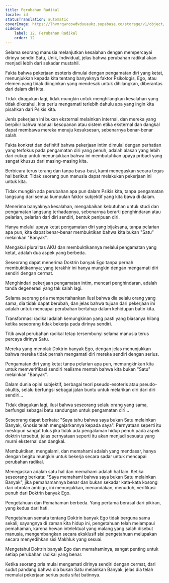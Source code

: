```yaml
---
title: Perubahan Radikal
locale: id
statusTranslation: automatic
coverImage: https://lhvmrqwrcowdvduuaukz.supabase.co/storage/v1/object/public/strapi-uploads/small_cover-tratado-de-psicologia-revolucionaria.webp-5e15e1cec4e0ebebcde5d7fc7565d8fd.webp
sidebar:
    label: 12. Perubahan Radikal
    order: 12
---
```

Selama seorang manusia melanjutkan kesalahan dengan mempercayai dirinya sendiri Satu, Unik, Individual, jelas bahwa perubahan radikal akan menjadi lebih dari sekadar mustahil.

Fakta bahwa pekerjaan esoteris dimulai dengan pengamatan diri yang ketat, menunjukkan kepada kita tentang banyaknya faktor Psikologis, Ego, atau elemen yang tidak diinginkan yang mendesak untuk dihilangkan, diberantas dari dalam diri kita.

Tidak diragukan lagi, tidak mungkin untuk menghilangkan kesalahan yang tidak diketahui, kita perlu mengamati terlebih dahulu apa yang ingin kita pisahkan dari Psikis kita.

Jenis pekerjaan ini bukan eksternal melainkan internal, dan mereka yang berpikir bahwa manual kesopanan atau sistem etika eksternal dan dangkal dapat membawa mereka menuju kesuksesan, sebenarnya benar-benar salah.

Fakta konkret dan definitif bahwa pekerjaan intim dimulai dengan perhatian yang terfokus pada pengamatan diri yang penuh, adalah alasan yang lebih dari cukup untuk menunjukkan bahwa ini membutuhkan upaya pribadi yang sangat khusus dari masing-masing kita.

Berbicara terus terang dan tanpa basa-basi, kami menegaskan secara tegas hal berikut: Tidak seorang pun manusia dapat melakukan pekerjaan ini untuk kita.

Tidak mungkin ada perubahan apa pun dalam Psikis kita, tanpa pengamatan langsung dari semua kumpulan faktor subjektif yang kita bawa di dalam.

Menerima banyaknya kesalahan, mengabaikan kebutuhan untuk studi dan pengamatan langsung terhadapnya, sebenarnya berarti penghindaran atau pelarian, pelarian dari diri sendiri, bentuk penipuan diri.

Hanya melalui upaya ketat pengamatan diri yang bijaksana, tanpa pelarian apa pun, kita dapat benar-benar membuktikan bahwa kita bukan "Satu" melainkan "Banyak".

Mengakui pluralitas AKU dan membuktikannya melalui pengamatan yang ketat, adalah dua aspek yang berbeda.

Seseorang dapat menerima Doktrin banyak Ego tanpa pernah membuktikannya; yang terakhir ini hanya mungkin dengan mengamati diri sendiri dengan cermat.

Menghindari pekerjaan pengamatan intim, mencari penghindaran, adalah tanda degenerasi yang tak salah lagi.

Selama seorang pria mempertahankan ilusi bahwa dia selalu orang yang sama, dia tidak dapat berubah, dan jelas bahwa tujuan dari pekerjaan ini adalah untuk mencapai perubahan bertahap dalam kehidupan batin kita.

Transformasi radikal adalah kemungkinan yang pasti yang biasanya hilang ketika seseorang tidak bekerja pada dirinya sendiri.

Titik awal perubahan radikal tetap tersembunyi selama manusia terus percaya dirinya Satu.

Mereka yang menolak Doktrin banyak Ego, dengan jelas menunjukkan bahwa mereka tidak pernah mengamati diri mereka sendiri dengan serius.

Pengamatan diri yang ketat tanpa pelarian apa pun, memungkinkan kita untuk memverifikasi sendiri realisme mentah bahwa kita bukan "Satu" melainkan "Banyak".

Dalam dunia opini subjektif, berbagai teori pseudo-esoteris atau pseudo-okultis, selalu berfungsi sebagai jalan buntu untuk melarikan diri dari diri sendiri...

Tidak diragukan lagi, ilusi bahwa seseorang selalu orang yang sama, berfungsi sebagai batu sandungan untuk pengamatan diri...

Seseorang dapat berkata: "Saya tahu bahwa saya bukan Satu melainkan Banyak, Gnosis telah mengajarkannya kepada saya". Pernyataan seperti itu meskipun sangat tulus jika tidak ada pengalaman hidup penuh pada aspek doktrin tersebut, jelas pernyataan seperti itu akan menjadi sesuatu yang murni eksternal dan dangkal.

Membuktikan, mengalami, dan memahami adalah yang mendasar, hanya dengan begitu mungkin untuk bekerja secara sadar untuk mencapai perubahan radikal.

Menegaskan adalah satu hal dan memahami adalah hal lain. Ketika seseorang berkata: "Saya memahami bahwa saya bukan Satu melainkan Banyak", jika pemahamannya benar dan bukan sekadar kata-kata kosong dari obrolan ambigu, ini menunjukkan, menandakan, menuduh, verifikasi penuh dari Doktrin banyak Ego.

Pengetahuan dan Pemahaman berbeda. Yang pertama berasal dari pikiran, yang kedua dari hati.

Pengetahuan semata tentang Doktrin banyak Ego tidak berguna sama sekali; sayangnya di zaman kita hidup ini, pengetahuan telah melampaui pemahaman, karena hewan intelektual yang malang yang salah disebut manusia, mengembangkan secara eksklusif sisi pengetahuan melupakan secara menyedihkan sisi Makhluk yang sesuai.

Mengetahui Doktrin banyak Ego dan memahaminya, sangat penting untuk setiap perubahan radikal yang benar.

Ketika seorang pria mulai mengamati dirinya sendiri dengan cermat, dari sudut pandang bahwa dia bukan Satu melainkan Banyak, jelas dia telah memulai pekerjaan serius pada sifat batinnya.


